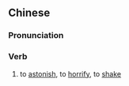 {{also|震骇}}
==Chinese==
{{zh-forms|s=震骇}}

===Pronunciation===
{{zh-pron
|m=zhènhài
|cat=v
}}

===Verb===
{{zh-verb}}

# to [[astonish]], to [[horrify]], to [[shake]]